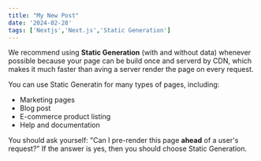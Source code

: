 ```yaml
---
title: "My New Post"
date: '2024-02-28'
tags: ['Nextjs','Next.js','Static Generation']
---
```


We recommend using **Static Generation** (with and without data) whenever possible because your page can be build once and serverd by CDN, which makes it much faster than aving a server render the page on every request.

You can use Static Generatin for many types of pages, including: 

- Marketing pages
- Blog post
- E-commerce product listing
- Help and documentation

You should ask yourself: "Can I pre-render this page **ahead** of a user's request?" If the answer is yes, then you should choose Static Generation.